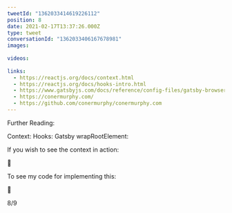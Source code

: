```yaml
---
tweetId: "1362033414619226112"
position: 8
date: 2021-02-17T13:37:26.000Z
type: tweet
conversationId: "1362033406167678981"
images:
  
videos:
  
links:
  - https://reactjs.org/docs/context.html
  - https://reactjs.org/docs/hooks-intro.html
  - https://www.gatsbyjs.com/docs/reference/config-files/gatsby-browser/#wrapRootElement
  - https://conermurphy.com/
  - https://github.com/conermurphy/conermurphy.com
---
```

Further Reading:

Context: 
Hooks: 
Gatsby wrapRootElement: 

If you wish to see the context in action:

🔗 

To see my code for implementing this:

🔗 

8/9
